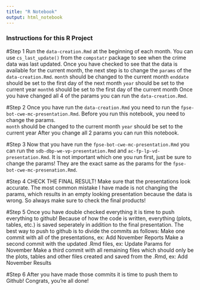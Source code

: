 ```yaml
---
title: "R Notebook"
output: html_notebook
---
```


### Instructions for this R Project

#Step 1
Run the `data-creation.Rmd` at the beginning of each month. You can use `cs_last_update()` from the `compstatr` package to see when the crime data was last updated. Once you have checked to see that the data is available for the current month, the next step is to change the `params` of the `data-creation.Rmd`. 
          `month` should be changed to the current month
          `enddate` should be set to the first day of the next month
          `year` should be set to the current year
          `month6` should be set to the first day of the current month
Once you have changed all 4 of the params you can run the `data-creation.Rmd`. 

#Step 2
Once you have run the `data-creation.Rmd` you need to run the `fpse-bot-cwe-mc-presentation.Rmd`. Before you run this notebook, you need to change the params.  
          `month` should be changed to the current month
          `year` should be set to the current year
After you change all 2 params you can run this notebook. 

#Step 3
Now that you have run the `fpse-bot-cwe-mc-presentation.Rmd` you can run the `sdb-dbp-we-vp-presentation.Rmd` and `ac-fp-lp-vd-presentation.Rmd`. It is not important which one you run first, just be sure to change the params! They are the exact same as the params for the `fpse-bot-cwe-mc-presenation.Rmd`. 

#Step 4
CHECK THE FINAL RESULT! Make sure that the presentations look accurate. The most common mistake I have made is not changing the params, which results in an empty looking presentation because the data is wrong. So always make sure to check the final products!

#Step 5
Once you have double checked everything it is time to push everything to github! Because of how the code is written, everything (plots, tables, etc.) is saved seperately in addition to the final presentation. The best way to push to github is to divide the commits as follows:
          Make one commit with all of the presentations, ex: Add November Reports
          Make a second commit with the updated .Rmd files, ex: Update Params for November
          Make a third commit with all remaining files which should only be the plots, tables and other files created and saved from the .Rmd, ex: Add November Results
          
#Step 6
After you have made those commits it is time to push them to Github! Congrats, you're all done!